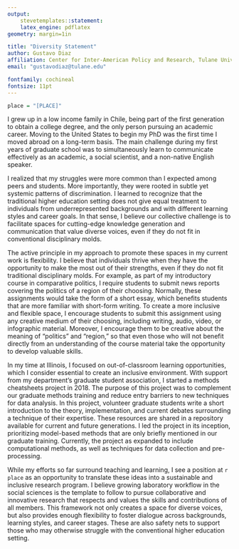 ```yaml
---
output: 
    stevetemplates::statement:
    latex_engine: pdflatex
geometry: margin=1in

title: "Diversity Statement"
author: Gustavo Diaz
affiliation: Center for Inter-American Policy and Research, Tulane University
email: "gustavodiaz@tulane.edu"

fontfamily: cochineal
fontsize: 11pt
---
```


```r
place = "[PLACE]"
```


I grew up in a low income family in Chile, being part of the first generation to obtain a college degree, and the only person pursuing an academic career. Moving to the United States to begin my PhD was the first time I moved abroad on a long-term basis. The main challenge during my first years of graduate school was to simultaneously learn to communicate effectively as an academic, a social scientist, and a non-native English speaker.

I realized that my struggles were more common than I expected among peers and students. More importantly, they were rooted in subtle yet systemic patterns of discrimination. I learned to recognize that the traditional higher education setting does not give equal treatment to individuals from underrepresented backgrounds and with different learning styles and career goals. In that sense, I believe our collective challenge is to facilitate spaces for cutting-edge knowledge generation and communication that value diverse voices, even if they do not fit in conventional disciplinary molds.

The active principle in my approach to promote these spaces in my current work is flexibility. I believe that individuals thrive when they have the opportunity to make the most out of their strengths, even if they do not fit traditional disciplinary molds. For example, as part of my introductory course in comparative politics, I require students to submit news reports covering the politics of a region of their choosing. Normally, these assignments would take the form of a short essay, which benefits students that are more familiar with short-form writing. To create a more inclusive and flexible space, I encourage students to submit this assignment using any creative medium of their choosing, including writing, audio, video, or infographic material. Moreover, I encourage them to be creative about the meaning of "politics" and "region," so that even those who will not benefit directly from an understanding of the course material take the opportunity to develop valuable skills.

In my time at Illinois, I focused on out-of-classroom learning opportunities, which I consider essential to create an inclusive environment. With support from my department's graduate student association, I started a methods cheatsheets project in 2018. The purpose of this project was to complement our graduate methods training and reduce entry barriers to new techniques for data analysis. In this project, volunteer graduate students write a short introduction to the theory, implementation, and current debates surrounding a technique of their expertise. These resources are shared in a repository available for current and future generations. I led the project in its inception, prioritizing model-based methods that are only briefly mentioned in our graduate training. Currently, the project as expanded to include computational methods, as well as techniques for data collection and pre-processing.

While my efforts so far surround teaching and learning, I see a position at `r place` as an opportunity to translate these ideas into a sustainable and inclusive research program. I believe growing laboratory workflow in the social sciences is the template to follow to pursue collaborative and innovative research that respects and values the skills and contributions of all members. This framework not only creates a space for diverse voices, but also provides enough flexibility to foster dialogue across backgrounds, learning styles, and career stages. These are also safety nets to support those who may otherwise struggle with the conventional higher education setting.


